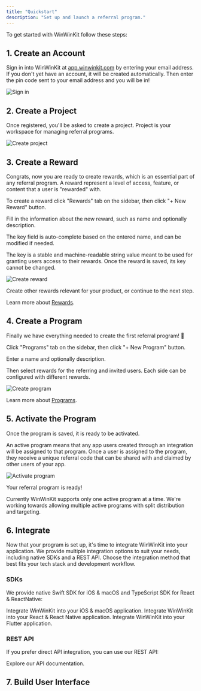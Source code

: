 ```yaml
---
title: "Quickstart"
description: "Set up and launch a referral program."
---
```



To get started with WinWinKit follow these steps:

## 1. Create an Account

Sign in into WinWinKit at [app.winwinkit.com](https://app.winwinkit.com) by entering your email address.
If you don't yet have an account, it will be created automatically. Then enter the pin code sent to your email address and you will be in!

![Sign in](/images/signin.png)

## 2. Create a Project

Once registered, you'll be asked to create a project.
Project is your workspace for managing referral programs.

![Create project](/images/create-project.png)

## 3. Create a Reward

Congrats, now you are ready to create rewards, which is an essential part of any referral program.
A reward represent a level of access, feature, or content that a user is "rewarded" with.

To create a reward click "Rewards" tab on the sidebar, then click "+ New Reward" button.

Fill in the information about the new reward, such as name and optionally description.

The key field is auto-complete based on the entered name, and can be modified if needed.

The key is a stable and machine-readable string value meant to be used for granting users access to their rewards. Once the reward is saved, its key cannot be changed.

![Create reward](/images/create-reward.png)

Create other rewards relevant for your product, or continue to the next step.

Learn more about [Rewards](/rewards/introduction).

## 4. Create a Program

Finally we have everything needed to create the first referral program! 🎉

Click "Programs" tab on the sidebar, then click "+ New Program" button.

Enter a name and optionally description.

Then select rewards for the referring and invited users. Each side can be configured with different rewards.

![Create program](/images/create-program.png)

Learn more about [Programs](/referral/programs).

## 5. Activate the Program

Once the program is saved, it is ready to be activated.

An active program means that any app users created through an integration will be assigned to that program.
Once a user is assigned to the program, they receive a unique referral code that can be shared with and claimed by other users of your app.

![Activate program](/images/activate-program.png)

<Check>Your referral program is ready!</Check>

<Info>
  Currently WinWinKit supports only one active program at a time. We're working
  towards allowing multiple active programs with split distribution and
  targeting.
</Info>

## 6. Integrate

Now that your program is set up, it's time to integrate WinWinKit into your application.
We provide multiple integration options to suit your needs, including native SDKs and a REST API.
Choose the integration method that best fits your tech stack and development workflow.

### SDKs

We provide native Swift SDK for iOS & macOS and TypeScript SDK for React & ReactNative:

<CardGroup>
  <Card title="Swift SDK" icon="swift" href="/integrations/swift-sdk">
    Integrate WinWinKit into your iOS & macOS application.
  </Card>
  <Card title="TypeScript SDK" icon="js" href="/integrations/typescript-sdk">
    Integrate WinWinKit into your React & React Native application.
  </Card>
  <Card title="Dart SDK" icon="dart-lang" href="/integrations/dart-sdk">
    Integrate WinWinKit into your Flutter application.
  </Card>
</CardGroup>

### REST API

If you prefer direct API integration, you can use our REST API:

<Card title="API Reference" icon="code" href="/api-reference/introduction">
  Explore our API documentation.
</Card>

## 7. Build User Interface

<SDKNoUIWarning />
